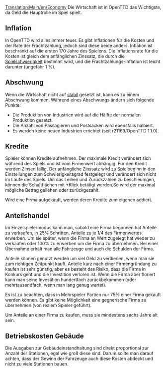 [[Translation:Main/en/Economy]]{{de/Inhaltsverzeichnis}}
Die Wirtschaft ist in OpenTTD das Wichtigste, da Geld die Hauptrolle im Spiel spielt.

==Inflation==
In OpenTTD wird alles immer teuer. Es gibt Inflationen für die Kosten und der Rate der Frachtzahlung, jedoch sind diese beide anders. Inflation ist beschränkt auf die ersten 170 Jahre des Spielens. Die Inflationsrate für die Kosten ist gleich dem anfänglichen Zinssatz, die durch die [[Main/de/Schwierigkeit|Spielschwierigkeit]] bestimmt wird, und die Frachtzahlungs-Inflation ist leicht darunter (ungefähr 1 %).

==Abschwung==
Wenn die Wirtschaft nicht auf [[Main/en/Difficulty|stabil]] gesetzt ist, kann es zu einem Abschwung kommen. Während eines Abschwungs ändern sich folgende Punkte:
* Die Produktion von Industrien wird auf die Hälfte der normalen Produktion gesetzt.
* Die Anzahl von Passagieren und Postsäcken wird ebensfalls halbiert.
* Es werden keine neuen Industrien errichtet (seit r21169/OpenTTD 1.1.0).

==Kredite==
Spieler können Kredite aufnehmen. Der maximale Kredit verändert sich während des Spiels und ist vom Firmenwert abhängig. Für den Kredit werden Zinsen fällig. Der anfängliche Zinssatz wird zu Spielbeginn in den Einstellungen zum Schwierigkeitsgrad festgelegt und verändert sich nicht im Laufe des Spiels.
Um das Leihen und Zurückzahlen zu beschleunigen, können die Schaltflächen mit {{en/Keypress|Strg}}+Klick betätigt werden.So wird der maximal mögliche Betrag geliehen oder zurückgezahlt.

Wird eine Firma aufgekauft, werden deren Kredite zum eigenen addiert.

==Anteilshandel==
Im Einzelspielermodus kann man, sobald eine Firma begonnen hat Anteile zu verkaufen, in 25% Schritten, Anteile zu je 1/4 des Firmenwertes erwerben.
Um sie später, wenn die Firma an Wert zugelegt hat wieder zu verkaufen oder 100% zu erwerben um die Firma zu übernehmen. Bei einer Übernahme erhält man alle Fahrzeuge und auch die Schulden der Firma.

Anteile können genutzt werden um viel Geld zu verdienen, wenn man sie zum richtigen Zeitpunkt kauft. Anteile kurz nach einer Firmengründung zu kaufen ist sehr günstig, aber es besteht das Risiko, dass die Firma in Konkurs geht und die Investition verloren ist. Wenn die Firma aber floriert kann man seine Investition hundertfach zurückbekommen (oder mehrtausendfach, wenn man lang genug wartet).

Es ist zu beachten, dass in Mehrspieler Partien nur 75% einer Firma gekauft werden können. Es gibt keine Möglichkeit eine gegnerische Firma zu übernehmen (von realem Spieler geführt).

Um Anteile an einer Firma zu kaufen, muss sie mindestens sechs Jahre alt sein.

==Betriebskosten Gebäude==

Die Ausgaben zur Gebäudeinstandhaltung sind direkt proportional zur Anzahl der Stationen, egal wie groß diese sind. Darum sollte man darauf achten, dass der Gewinn der Fahrzeuge auch diese Kosten abdeckt und nicht zu viele Stationen bauen.